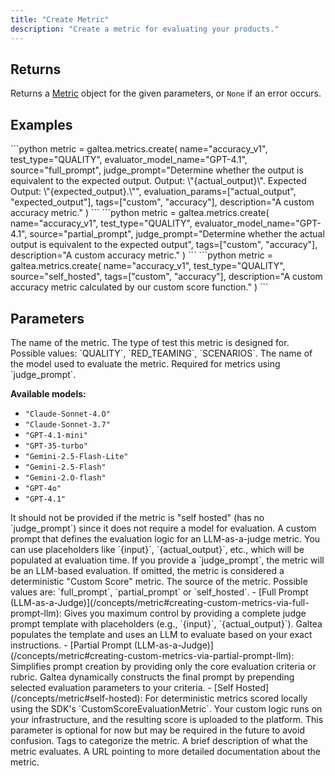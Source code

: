 ```yaml
---
title: "Create Metric"
description: "Create a metric for evaluating your products."
---
```


## Returns

Returns a [Metric](/concepts/metric) object for the given parameters, or `None` if an error occurs.

## Examples

<Tabs>
  <Tab title="Full Prompt (LLM-as-a-Judge)">
    ```python
    metric = galtea.metrics.create(
        name="accuracy_v1",
        test_type="QUALITY",
        evaluator_model_name="GPT-4.1",
        source="full_prompt",
        judge_prompt="Determine whether the output is equivalent to the expected output. Output: \"{actual_output}\". Expected Output: \"{expected_output}.\"",
        evaluation_params=["actual_output", "expected_output"],
        tags=["custom", "accuracy"],
        description="A custom accuracy metric."
    )
    ```
  </Tab>
  <Tab title="Partial Prompt (LLM-as-a-Judge)">
    ```python
    metric = galtea.metrics.create(
        name="accuracy_v1",
        test_type="QUALITY",
        evaluator_model_name="GPT-4.1",
        source="partial_prompt",
        judge_prompt="Determine whether the actual output is equivalent to the expected output",
        tags=["custom", "accuracy"],
        description="A custom accuracy metric."
    )
    ```
  </Tab>
  <Tab title="Self Hosted">
    ```python
    metric = galtea.metrics.create(
        name="accuracy_v1",
        test_type="QUALITY",
        source="self_hosted",
        tags=["custom", "accuracy"],
        description="A custom accuracy metric calculated by our custom score function."
    )
    ```
  </Tab>
</Tabs>

## Parameters
<ResponseField name="name" type="string" required>
  The name of the metric.
</ResponseField>
<ResponseField name="test_type" type="string" required>
  The type of test this metric is designed for.
  Possible values: `QUALITY`, `RED_TEAMING`, `SCENARIOS`.
</ResponseField>
<ResponseField name="evaluator_model_name" type="string" optional>
  The name of the model used to evaluate the metric. Required for metrics using `judge_prompt`.
  
  **Available models:**
  - `"Claude-Sonnet-4.O"`
  - `"Claude-Sonnet-3.7"`
  - `"GPT-4.1-mini"`
  - `"GPT-35-turbo"`
  - `"Gemini-2.5-Flash-Lite"`
  - `"Gemini-2.5-Flash"`
  - `"Gemini-2.O-flash"`
  - `"GPT-4o"`
  - `"GPT-4.1"`

  <Note>
    It should not be provided if the metric is "self hosted" (has no `judge_prompt`) since it does not require a model for evaluation.
  </Note>
</ResponseField>
<ResponseField name="judge_prompt" type="string" optional>
  A custom prompt that defines the evaluation logic for an LLM-as-a-judge metric. You can use placeholders like `{input}`, `{actual_output}`, etc., which will be populated at evaluation time. If you provide a `judge_prompt`, the metric will be an LLM-based evaluation. If omitted, the metric is considered a deterministic "Custom Score" metric.
</ResponseField>
<ResponseField name="source" type="string" optional>
  The source of the metric. Possible values are: `full_prompt`, `partial_prompt` or `self_hosted`.
  - [Full Prompt (LLM-as-a-Judge)](/concepts/metric#creating-custom-metrics-via-full-prompt-llm): Gives you maximum control by providing a complete judge prompt template with placeholders (e.g., `{input}`, `{actual_output}`). Galtea populates the template and uses an LLM to evaluate based on your exact instructions.
  - [Partial Prompt (LLM-as-a-Judge)](/concepts/metric#creating-custom-metrics-via-partial-prompt-llm): Simplifies prompt creation by providing only the core evaluation criteria or rubric. Galtea dynamically constructs the final prompt by prepending selected evaluation parameters to your criteria.
  - [Self Hosted](/concepts/metric#self-hosted): For deterministic metrics scored locally using the SDK's `CustomScoreEvaluationMetric`. Your custom logic runs on your infrastructure, and the resulting score is uploaded to the platform.
  
  <Note>
    This parameter is optional for now but may be required in the future to avoid confusion.
  </Note>
</ResponseField>
<ResponseField name="tags" type="list[string]" optional>
  Tags to categorize the metric.
</ResponseField>
<ResponseField name="description" type="string" optional>
  A brief description of what the metric evaluates.
</ResponseField>
<ResponseField name="documentation_url" type="string" optional>
  A URL pointing to more detailed documentation about the metric.
</ResponseField>
